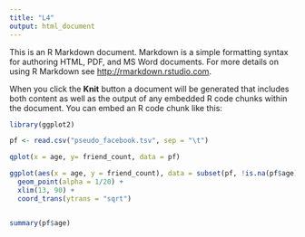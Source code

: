 ```yaml
---
title: "L4"
output: html_document
---
```


This is an R Markdown document. Markdown is a simple formatting syntax for authoring HTML, PDF, and MS Word documents. For more details on using R Markdown see <http://rmarkdown.rstudio.com>.

When you click the **Knit** button a document will be generated that includes both content as well as the output of any embedded R code chunks within the document. You can embed an R code chunk like this:

```r
library(ggplot2)

pf <- read.csv("pseudo_facebook.tsv", sep = "\t")

qplot(x = age, y= friend_count, data = pf)

ggplot(aes(x = age, y = friend_count), data = subset(pf, !is.na(pf$age))) + 
  geom_point(alpha = 1/20) + 
  xlim(13, 90) +
  coord_trans(ytrans = "sqrt")


summary(pf$age)


```
